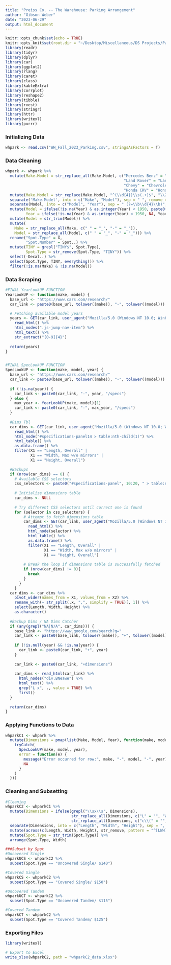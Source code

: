 ```yaml
---
title: "Preiss Co. -- The Warehouse: Parking Arrangement"
author: "Gibson Weber"
date: "2023-06-29"
output: html_document
---
```


```r
knitr::opts_chunk$set(echo = TRUE)
knitr::opts_knit$set(root.dir = "~/Desktop/Miscellaneous/DS Projects/Parking_WH")
library(readr)
library(tidyr)
library(dplyr)
library(car)
library(ggplot2)
library(rlang)
library(caret)
library(class)
library(kableExtra)
library(corrplot)
library(reshape2)
library(tibble)
library(rvest)
library(stringr)
library(httr)
library(writexl)
library(purrr)
```

### Initializing Data
```r
whpark <- read.csv("WH_Fall_2023_Parking.csv", stringsAsFactors = T)
```

### Data Cleaning
```r
whpark <- whpark %>%
  mutate(Make.Model = str_replace_all(Make.Model, c("Mercedes Benz" = "Mercedes-Benz",
                                                    "Land Rover" = "Land-Rover",
                                                    "Chevy" = "Chevrolet",
                                                    "Honda CRV" = "Honda CR-V"))) %>%
  mutate(Make.Model = str_replace(Make.Model, "^(\\d{4})\\s(.+)$", "\\2 \\1")) %>%
  separate('Make.Model', into = c("Make", "Model"), sep = " ", remove = T, extra = "merge") %>%
  separate(Model, into = c("Model", "Year"), sep = " (?=\\b\\d{4}\\b)", extra = "merge", fill = "right") %>%
  mutate(Model = ifelse(!is.na(Year) & as.integer(Year) < 1950, paste0(Model, "-", Year), Model),
         Year = ifelse(!is.na(Year) & as.integer(Year) < 1950, NA, Year)) %>%
  mutate(Model = str_trim(Model)) %>%
  mutate(
    Make = str_replace_all(Make, c(" " = "_", "-" = "_")),
    Model = str_replace_all(Model, c(" " = "_", "-" = "_"))) %>%
  rename("Spot.Type" = X,
         "Spot.Number" = Spot..) %>%
  mutate(TINY = grepl("TINY$", Spot.Type),
         Spot.Type = str_remove(Spot.Type, "TINY")) %>%
  select(-Decal..) %>%
  select(Spot.Type, TINY, everything()) %>%
  filter(!is.na(Make) & !is.na(Model))
```

### Data Scraping
```r
#FINAL YearLookUP FUNCTION
YearLookUP <- function(make, model) {
  base_url <- "https://www.cars.com/research/"
  car_link <- paste0(base_url, tolower((make)), "-", tolower((model)))

  # Fetching available model years
  years <- GET(car_link, user_agent("Mozilla/5.0 (Windows NT 10.0; Win64; x64) AppleWebKit/537.36 (KHTML, like Gecko) Chrome/92.0.4515.131 Safari/537.36")) %>%
    read_html() %>%
    html_nodes(".js-jump-nav-item") %>%
    html_text() %>%
    str_extract("[0-9]{4}")
  
  return(years)
}


#FINAL SpecLookUP FUNCTION
SpecLookUP <- function(make, model, year) {
  base_url <- "https://www.cars.com/research/"
  car_link <- paste0(base_url, tolower((make)), "-", tolower((model)))
  
  if (!is.na(year)) {
    car_link <- paste0(car_link, "-", year, "/specs")
  } else {
    max_year <- YearLookUP(make, model)[1]
    car_link <- paste0(car_link, "-", max_year, "/specs")
  }
  
  #Dims Tbl
  car_dims <- GET(car_link, user_agent("Mozilla/5.0 (Windows NT 10.0; Win64; x64) AppleWebKit/537.36 (KHTML, like Gecko) Chrome/92.0.4515.131 Safari/537.36")) %>%
    read_html() %>%
    html_node("#specifications-panel14 > table:nth-child(1)") %>%
    html_table() %>%
    as.data.frame() %>%
    filter(X1 == "Length, Overall" |
           X1 == "Width, Max w/o mirrors" |
           X1 == "Height, Overall")

  #Backups
  if (nrow(car_dims) == 0) {
    # Available CSS selectors
    css_selectors <- paste0("#specifications-panel", 10:20, " > table:nth-child(1)")
  
    # Initialize dimensions table
    car_dims <- NULL
    
    # Try different CSS selectors until correct one is found
    for (selector in css_selectors) {
        # Attempt to fetch dimensions table
        car_dims <- GET(car_link, user_agent("Mozilla/5.0 (Windows NT 10.0; Win64; x64) AppleWebKit/537.36 (KHTML, like Gecko) Chrome/92.0.4515.131 Safari/537.36")) %>%
          read_html() %>%
          html_node(selector) %>%
          html_table() %>%
          as.data.frame() %>%
          filter(X1 == "Length, Overall" |
                 X1 == "Width, Max w/o mirrors" |
                 X1 == "Height, Overall")
        
        # Break the loop if dimensions table is successfully fetched
        if (nrow(car_dims) != 0){
          break
        }
      }
    }
  car_dims <- car_dims %>%
    pivot_wider(names_from = X1, values_from = X2) %>%
    rename_with(~ str_split(.x, ",", simplify = TRUE)[, 1]) %>%
    select(Length, Width, Height) %>%
    as.character()
  
  #Backup Dims / NA Dims Catcher  
  if (any(grepl("NA|N/A", car_dims))) {
    base_link <- "https://www.google.com/search?q="
    car_link <- paste0(base_link, tolower((make)), "+", tolower((model)))
  
    if (!is.null(year) && !is.na(year)) {
      car_link <- paste0(car_link, "+", year)
    }
  
    car_link <- paste0(car_link, "+dimensions")
  
    car_dims <- read_html(car_link) %>%
      html_nodes("div.BNeawe") %>%
      html_text() %>%
      grep("L x", ., value = TRUE) %>%
      first()
  }
  
  return(car_dims)
}
```


### Applying Functions to Data
```r
whparkC1 <- whpark %>%
  mutate(Dimensions = pmap(list(Make, Model, Year), function(make, model, year) {
    tryCatch(
      SpecLookUP(make, model, year),
      error = function(e) {
        message("Error occurred for row:", make, "-", model, "-", year)
        NA
      }
    )
  }))
```


### Cleaning and Subsetting
```r
#Cleaning
whparkC2 <- whparkC1 %>%
  mutate(Dimensions = ifelse(grepl("\\sx\\s", Dimensions),
                             str_replace_all(Dimensions, c("L" = "", "W" = "", "H" = "", " x " = ", ")),
                             str_replace_all(Dimensions, c("c\\(" = "", "\\)" = "", "\\\"" = "", " in" = "\\\"")))) %>%
  separate(Dimensions, into = c("Length", "Width", "Height"), sep = ", ", convert = TRUE) %>%
  mutate(across(c(Length, Width, Height), str_remove, pattern = "^[LWH]\\s")) %>%
  mutate(Spot.Type = str_trim(Spot.Type)) %>%
  arrange(Spot.Type, Width)

###Subset by Spot
#Uncovered Single
whparkUCS <- whparkC2 %>%
  subset(Spot.Type == "Uncovered Single/ $140")

#Covered Single
whparkCS <- whparkC2 %>%
  subset(Spot.Type == "Covered Single/ $150")

#Uncovered Tandem
whparkUCT <- whparkC2 %>%
  subset(Spot.Type == "Uncovered Tandem/ $115")

#Covered Tandem
whparkCT <- whparkC2 %>%
  subset(Spot.Type == "Covered Tandem/ $125")
```

### Exporting Files
```r
library(writexl)

# Export to Excel
write_xlsx(whparkC2, path = "whparkC2_data.xlsx")
```



